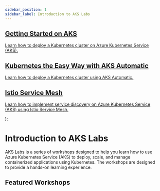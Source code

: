 ```yaml
---
sidebar_position: 1
sidebar_label: Introduction to AKS Labs
---
```




  <article className="margin-top--lg">
    <section className="row list">
        <article className="col col--6 margin-bottom--lg">
          <a className="pagination-nav__link card padding--lg cardContainer" 
          href="/aks-labs/docs/getting-started/getting-started-with-k8s-on-aks">
            <h2 className="text--truncate cardTitle" title="Getting Started on AKS">
           Getting Started on AKS
            </h2>
            <p className="cardDescription">
              Learn how to deploy a Kubernetes cluster on Azure Kubernetes Service (AKS). </p>
          </a>
        </article>
        <article className="col col--6 margin-bottom--lg">
          <a className="pagination-nav__link card padding--lg cardContainer" 
          href="/aks-labs/docs/getting-started/aks-automatic">
            <h2 className="text--truncate cardTitle">
            Kubernetes the Easy Way with AKS Automatic
            </h2>
            <p className="cardDescription">
              Learn how to deploy a Kubernetes cluster using AKS Automatic. </p>
          </a>
        </article>
        <article className="col col--6 margin-bottom--lg">
          <a className="pagination-nav__link card padding--lg cardContainer" 
          href="/aks-labs/docs/networking/istio-lab">
            <h2 className="text--truncate cardTitle">
            Istio Service Mesh
            </h2>
            <p className="cardDescription">
              Learn how to implement service discovery on Azure Kubernetes Service (AKS) using Istio Service Mesh. </p>
          </a>
        </article>
    </section>
  </article>
);

# Introduction to AKS Labs

AKS Labs is a series of workshops designed to help you learn how to use Azure Kubernetes Service (AKS) to deploy, scale, and manage containerized applications using Kubernetes. The workshops are designed to provide a hands-on learning experience.

## Featured Workshops

<HighlightedWorkshops />
